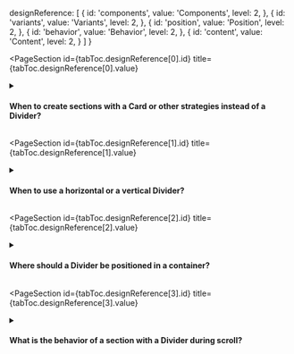
  designReference: [
    {
      id: 'components',
      value: 'Components',
      level: 2,
    },
    {
      id: 'variants',
      value: 'Variants',
      level: 2,
    },
    {
      id: 'position',
      value: 'Position',
      level: 2,
    },
    {
      id: 'behavior',
      value: 'Behavior',
      level: 2,
    },
    {
      id: 'content',
      value: 'Content',
      level: 2,
    }
  ]
}

<PageSection
  id={tabToc.designReference[0].id}
  title={tabToc.designReference[0].value}
>

<details>
  <summary><h4>When to create sections with a Card or other strategies instead of a Divider?</h4></summary>
  <div>
    <ul>
        <li>Choose a Card when there is a lot of content, and only white space or titles aren't enough to visually differentiate each section. For example, the Order details page has a deep hierarchy and needs Card containers to better organize the content.</li>
        <li>Choose only blank space to differentiate sections when there is enough space available and the content is part of the same hierarchy level but has a slightly different nature.</li>
        <li>Choose a different background to distinguish a small section of content, adding a semantic color to draw more attention or a secondary color to give less prominence. Be careful, as this option adds weight to the interface and can impair contrast.</li>
    </ul>
  </div>
</details>

</PageSection>

<PageSection
  id={tabToc.designReference[1].id}
  title={tabToc.designReference[1].value}
>

<details>
  <summary><h4>When to use a horizontal or a vertical Divider?</h4></summary>
  <div>
    <ul>
        <li>Choose an horizontal Divider in most cases, to create sections within a container.</li>
        <li>Choose a vertical Divider to create columns when the container has more than one scrolling area.</li>
    </ul>
  </div>
  <br />
  <div>
    <strong>What to avoid:</strong>
  </div>
  <br />
  <div>
    <ul>
        <li>Don’t create content groups with vertical dividers because they diversify the reading flow. Each person may end up reading in a different order, making it more difficult to guide the experience.</li>
    </ul>
  </div>
</details>

</PageSection>


<PageSection
  id={tabToc.designReference[2].id}
  title={tabToc.designReference[2].value}
>

<details>
  <summary><h4>Where should a Divider be positioned in a container?</h4></summary>
  <div>
    Considering left-to-right interfaces, follow these recommendations:
    <ul>
        <li>When there is no scroll, a Divider should be positioned respecting the margins of the container.</li>
        <li>When there is a scroll, a Divider should overlap any margins and go to the edges of the container.</li>
        <li>Include a comfortable amount of space before and after the Divider. For more details, please refer to the <a href="https://admin-ui.vercel.app/next/foundations/spacing">Spacing</a> documentation.</li>
        <li>In specific cases where a Divider is separating items in a list, the first and last Divider may be omitted. For example, if the list is inside a Card and comes right after the title, the first Divider can be omitted. If there is no other grouping after the list, the last Divider can also be omitted.</li>
    </ul>
  </div>
</details>

</PageSection>

<PageSection
  id={tabToc.designReference[3].id}
  title={tabToc.designReference[3].value}
>

<details>
  <summary><h4>What is the behavior of a section with a Divider during scroll?</h4></summary>
  <div>
    <ul>
        <li>In a container, sections such as the Header and Footer usually remain fixed and overlaid on top of the content during scroll to ensure that contextual elements, such as an action that advances the flow, remain visible at all times.</li>
        <li>When there is a section separated by a Divider that remains fixed during scroll, it is necessary to visually represent that some content is hidden after the merchant scrolls. Use the <code>$shadow.overlay.center</code> token to indicate this depth only after the scroll has started. If the merchant returns to the original position and the content is no longer hidden, remove the shadow.</li>
    </ul>
  </div>
  <br />
  <div>
    <strong>What to avoid:</strong>
  </div>
  <br />
  <div>
    <ul>
      <li>Don’t fix large sections to avoid limiting the vertical space available for scroll and making the content consumption experience uncomfortable.</li>
    </ul>
  </div>
</details>

</PageSection>
